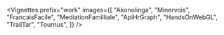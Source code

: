 
<Vignettes
    prefix="work"
    images={[
        "Akonolinga",
        "Minervois",
        "FrancaisFacile",
        "MediationFamilliale",
        "ApiHrGraph",
        "HandsOnWebGL",
        "TrailTar",
        "Tournus",
    ]}
/>

